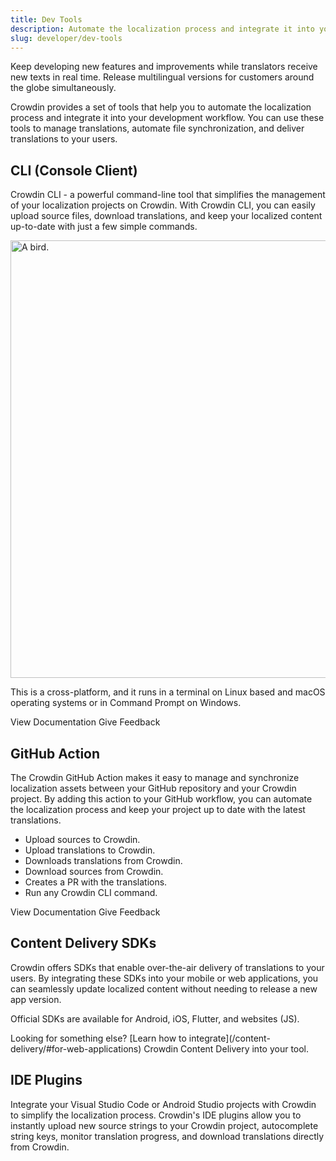 ```yaml
---
title: Dev Tools
description: Automate the localization process and integrate it into your development workflow
slug: developer/dev-tools
---
```



Keep developing new features and improvements while translators receive new texts in real time. Release multilingual versions for customers around the globe simultaneously.

Crowdin provides a set of tools that help you to automate the localization process and integrate it into your development workflow. You can use these tools to manage translations, automate file synchronization, and deliver translations to your users.

## CLI (Console Client)

Crowdin CLI - a powerful command-line tool that simplifies the management of your localization projects on Crowdin. With Crowdin CLI, you can easily upload source files, download translations, and keep your localized content up-to-date with just a few simple commands.

<Image src="https://raw.githubusercontent.com/crowdin/crowdin-cli/main/website/static/img/cli-demo-image.png" alt="A bird." width="700" height="700" class="mx-auto no-shadow" />

This is a cross-platform, and it runs in a terminal on Linux based and macOS operating systems or in Command Prompt on Windows.

<div>
  <LinkButton href="https://crowdin.github.io/crowdin-cli/" icon="external" target="_blank">View Documentation</LinkButton>
  <LinkButton href="https://github.com/crowdin/crowdin-cli/discussions" variant="secondary" icon="right-arrow" target="_blank">Give Feedback</LinkButton>
</div>

## GitHub Action

The Crowdin GitHub Action makes it easy to manage and synchronize localization assets between your GitHub repository and your Crowdin project. By adding this action to your GitHub workflow, you can automate the localization process and keep your project up to date with the latest translations.

- Upload sources to Crowdin.
- Upload translations to Crowdin.
- Downloads translations from Crowdin.
- Download sources from Crowdin.
- Creates a PR with the translations.
- Run any Crowdin CLI command.

<div>
  <LinkButton href="https://github.com/marketplace/actions/crowdin-action" icon="external" target="_blank">View Documentation</LinkButton>
  <LinkButton href="https://github.com/crowdin/github-action/discussions" variant="secondary" icon="right-arrow" target="_blank">Give Feedback</LinkButton>
</div>

## Content Delivery SDKs

Crowdin offers SDKs that enable over-the-air delivery of translations to your users. By integrating these SDKs into your mobile or web applications, you can seamlessly update localized content without needing to release a new app version.

Official SDKs are available for Android, iOS, Flutter, and websites (JS).

<div class="grid gap-4 lg:grid-cols-2 sm:grid-cols-1">
  <RepoCard
    organization="crowdin"
    slug="mobile-sdk-android"
    title="Android SDK"
  />
  <RepoCard
    organization="crowdin"
    slug="mobile-sdk-ios"
    title="iOS SDK"
  />
  <RepoCard
    organization="crowdin"
    slug="flutter-sdk"
    title="Flutter SDK"
  />
  <RepoCard
    organization="crowdin"
    slug="ota-client-js"
    title="OTA JS Client"
  />
</div>

<Aside type="tip">
  Looking for something else? [Learn how to integrate](/content-delivery/#for-web-applications) Crowdin Content Delivery into your tool.
</Aside>

## IDE Plugins

Integrate your Visual Studio Code or Android Studio projects with Crowdin to simplify the localization process. Crowdin's IDE plugins allow you to instantly upload new source strings to your Crowdin project, autocomplete string keys, monitor translation progress, and download translations directly from Crowdin.

<CardGrid>
  <LinkCard
    title="Visual Studio Code Plugin"
    description="Optimize the localization process for your source files in Visual Studio Code projects with Crowdin."
    href="https://store.crowdin.com/visual-studio-code"
    target="_blank"
  />
  <LinkCard
    title="Android Studio Plugin"
    description="Automatically upload new source strings to Crowdin and instantly download translated content."
    href="https://store.crowdin.com/android-studio"
    target="_blank"
  />
</CardGrid>
